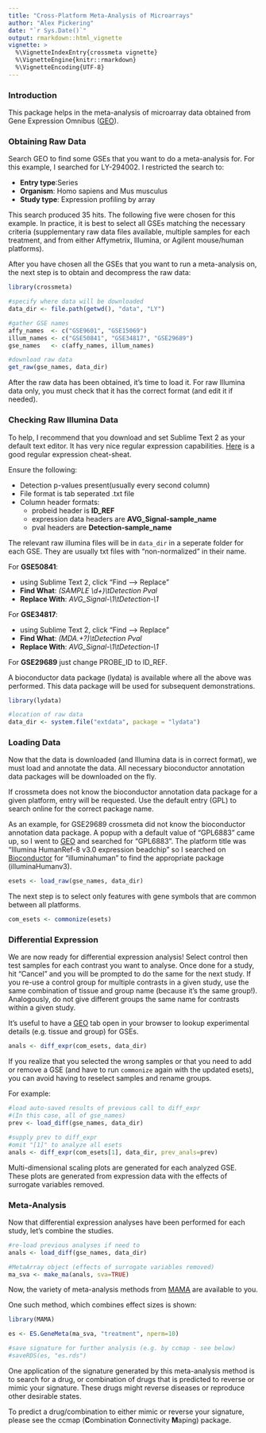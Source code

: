 ```yaml
---
title: "Cross-Platform Meta-Analysis of Microarrays"
author: "Alex Pickering"
date: "`r Sys.Date()`"
output: rmarkdown::html_vignette
vignette: >
  %\VignetteIndexEntry{crossmeta vignette}
  %\VignetteEngine{knitr::rmarkdown}
  %\VignetteEncoding{UTF-8}
---
```


### Introduction
This package helps in the meta-analysis of microarray data obtained from Gene
Expression Omnibus ([GEO](http://www.ncbi.nlm.nih.gov/geo/)).

### Obtaining Raw Data
Search GEO to find some GSEs that you want to do a meta-analysis for. For
this example, I searched for LY-294002. I restricted the search to:

* **Entry type**:Series
* **Organism**: Homo sapiens and Mus musculus
* **Study type**: Expression profiling by array

This search produced 35 hits. The following five were chosen for this example.
In practice, it is best to select all GSEs matching the necessary criteria
(supplementary raw data files available, multiple samples for each treatment,
and from either Affymetrix, Illumina, or Agilent mouse/human platforms).

After you have chosen all the GSEs that you want to run a meta-analysis on,
the next step is to obtain and decompress the raw data:

```r
library(crossmeta)

#specify where data will be downloaded
data_dir <- file.path(getwd(), "data", "LY")

#gather GSE names
affy_names  <- c("GSE9601", "GSE15069")
illum_names <- c("GSE50841", "GSE34817", "GSE29689")
gse_names   <- c(affy_names, illum_names)
```

```r
#download raw data
get_raw(gse_names, data_dir)
```

After the raw data has been obtained, it's time to load it. For raw Illumina
data only, you must check that it has the correct format (and edit it if needed).

### Checking Raw Illumina Data
To help, I recommend that you download and set Sublime Text 2 as your default
text editor. It has very nice regular expression capabilities.
[Here](https://www.cheatography.com/davechild/cheat-sheets/regular-expressions/)
is a good regular expression cheat-sheat.

Ensure the following:

  * Detection p-values present(usually every second column)
  * File format is tab seperated .txt file
  * Column header formats:
    * probeid header is __ID_REF__
    * expression data headers are __AVG_Signal-sample_name__
    * pval headers are __Detection-sample_name__

The relevant raw illumina files will be in `data_dir` in a seperate folder for 
each GSE. They are usually txt files with "non-normalized" in their name.

For **GSE50841**:

  * using Sublime Text 2, click "Find --> Replace"
  * __Find What__: _(SAMPLE \\d+)\\tDetection Pval_
  * __Replace With__: _AVG_Signal-\\1\\tDetection-\\1_


For **GSE34817**:

  * using Sublime Text 2, click "Find --> Replace"
  * __Find What__: _(MDA.+?)\\tDetection Pval_
  * __Replace With__: _AVG_Signal-\\1\\tDetection-\\1_

For **GSE29689** just change PROBE_ID to ID_REF.

A bioconductor data package (lydata) is available where all the above was 
performed. This data package will be used for subsequent demonstrations.

```r
library(lydata)

#location of raw data
data_dir <- system.file("extdata", package = "lydata")
```

### Loading Data

Now that the data is downloaded (and Illumina data is in correct format), we
must load and annotate the data. All necessary bioconductor annotation data
packages will be downloaded on the fly. 

If crossmeta does not know the bioconductor annotation data package for a given
platform, entry will be requested. Use the default entry (GPL) to search online
for the correct package name. 

As an example, for GSE29689 crossmeta did not know the bioconductor annotation 
data package. A popup with a default value of "GPL6883" came up, so I went to [GEO](http://www.ncbi.nlm.nih.gov/geo/) and searched for "GPL6883". The platform 
title was "Illumina HumanRef-8 v3.0 expression beadchip" so I searched on [Bioconductor](https://bioconductor.org/) for "illuminahuman" to find the 
appropriate package (illuminaHumanv3).


```r
esets <- load_raw(gse_names, data_dir)
```

The next step is to select only features with gene symbols that are common 
between all platforms.

```r
com_esets <- commonize(esets)
```

### Differential Expression

We are now ready for differential expression analysis! Select control then test
samples for each contrast you want to analyse. Once done for a study, hit "Cancel"
and you will be prompted to do the same for the next study. If you re-use a 
control group for multiple contrasts in a given study, use the same combination
of tissue and group name (because it's the same group!). Analogously, do not give 
different groups the same name for contrasts within a given study.

It's useful to have a [GEO](http://www.ncbi.nlm.nih.gov/geo/) tab open in your
browser to lookup experimental details (e.g. tissue and group) for GSEs.

```r
anals <- diff_expr(com_esets, data_dir)
```

If you realize that you selected the wrong samples or that you need to add or remove
a GSE (and have to run `commonize` again with the updated esets), you can 
avoid having to reselect samples and rename groups.

For example:

```r
#load auto-saved results of previous call to diff_expr
#(In this case, all of gse_names)
prev <- load_diff(gse_names, data_dir)

#supply prev to diff_expr
#omit "[1]" to analyze all esets
anals <- diff_expr(com_esets[1], data_dir, prev_anals=prev)
```

Multi-dimensional scaling plots are generated for each analyzed GSE. 
These plots are generated from expression data with the effects of surrogate 
variables removed.

### Meta-Analysis

Now that differential expression analyses have been performed for each study,
let's combine the studies.

```r
#re-load previous analyses if need to
anals <- load_diff(gse_names, data_dir)

#MetaArray object (effects of surrogate variables removed)
ma_sva <- make_ma(anals, sva=TRUE)
```

Now, the variety of meta-analysis methods from [MAMA](http://is.muni.cz/www/184415/MAMA_full.pdf) are available to you.

One such method, which combines effect sizes is shown:

```r
library(MAMA)

es <- ES.GeneMeta(ma_sva, "treatment", nperm=10)

#save signature for further analysis (e.g. by ccmap - see below)
#saveRDS(es, "es.rds")
```

One application of the signature generated by this meta-analysis method is to 
search for a drug, or combination of drugs that is predicted to reverse or mimic
your signature. These drugs might reverse diseases or reproduce other desirable
states.

To predict a drug/combination to either mimic or reverse your signature, please
see the ccmap (**C**ombination **C**onnectivity **M**aping) package.
